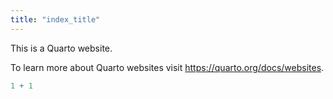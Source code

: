 ```yaml
---
title: "index_title"
---
```


This is a Quarto website.

To learn more about Quarto websites visit <https://quarto.org/docs/websites>.

```r
1 + 1
```
